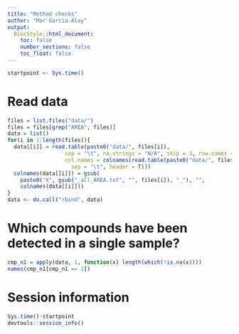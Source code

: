 ```yaml
---
title: "Method checks"
author: "Mar Garcia-Aloy"
output: 
  BiocStyle::html_document:
    toc: false
    number_sections: false
    toc_float: false
---
```


```r
startpoint <- Sys.time()
```

# Read data

```r
files = list.files("data/")
files = files[grep("AREA", files)]
data = list()
for(i in 1:length(files)){
  data[[i]] = read.table(paste0("data/", files[i]), 
                  sep = "\t", na.strings = "N/A", skip = 3, row.names = 1, 
                  col.names = colnames(read.table(paste0("data/", files[i]),
                    sep = "\t", header = T)))
  colnames(data[[i]]) = gsub(
    paste0("X", gsub("_all_AREA.txt", "", files[i]), "_"), "", 
    colnames(data[[i]]))
}
data <- do.call("rbind", data)
```

# Which compounds have been detected in a single sample?

```r
cmp_n1 = apply(data, 1, function(x) length(which(!is.na(x))))
names(cmp_n1[cmp_n1 == 1])
```


# Session information

```r
Sys.time()-startpoint
devtools::session_info()
```
